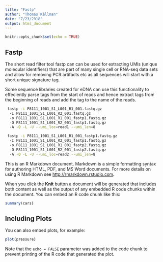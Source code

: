 ```yaml
---
title: "Fastp"
author: "Thomas Källman"
date: "7/23/2018"
output: html_document
---
```


```r
knitr::opts_chunk$set(echo = TRUE)
```

## Fastp

The short read filter tool fastp can can be used for extracting UMIs (unique molecular identifiers) that are part of many single cell or RNA-seq data sets and allow for removing PCR artifacts etc as all sequences will start with a short unique signature tag.

Some sequence libraries created for eDNA can use this functionality to effeciently parse tags from the start of reads and hence extract tags from the beginning of reads and add the tag to the name of the reads.

```bash
 fastp -i P8111_1001_S1_L001_R1_001.fastq.gz
  -I P8111_1001_S1_L001_R2_001.fastq.gz
  -o P8111_1001_S1_L001_R1_001_fastp1.fastq.gz
  -O P8111_1001_S1_L001_R2_001_fastp1.fastq.gz
  -A -Q -L -U --umi_loc=read1 --umi_len=8

 fastp -i P8111_1001_S1_L001_R1_001_fastp1.fastq.gz
  -I P8111_1001_S1_L001_R2_001_fastp1.fastq.gz
  -o P8111_1001_S1_L001_R1_001_fastp2.fastq.gz
  -O P8111_1001_S1_L001_R2_001_fastp2.fastq.gz
  -A -Q -L -U --umi_loc=read2 --umi_len=8

```






This is an R Markdown document. Markdown is a simple formatting syntax for authoring HTML, PDF, and MS Word documents. For more details on using R Markdown see <http://rmarkdown.rstudio.com>.

When you click the **Knit** button a document will be generated that includes both content as well as the output of any embedded R code chunks within the document. You can embed an R code chunk like this:

```r
summary(cars)
```

## Including Plots

You can also embed plots, for example:

```r
plot(pressure)
```

Note that the `echo = FALSE` parameter was added to the code chunk to prevent printing of the R code that generated the plot.
